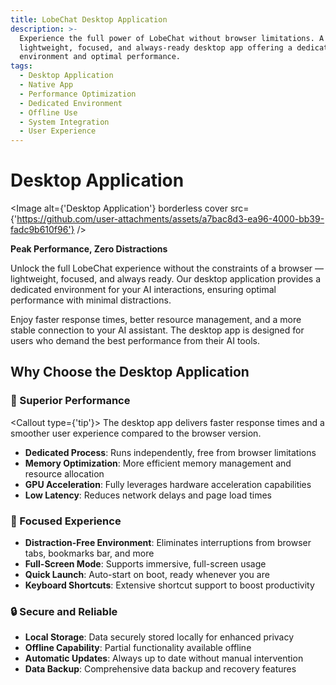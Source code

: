 ```yaml
---
title: LobeChat Desktop Application
description: >-
  Experience the full power of LobeChat without browser limitations. A
  lightweight, focused, and always-ready desktop app offering a dedicated
  environment and optimal performance.
tags:
  - Desktop Application
  - Native App
  - Performance Optimization
  - Dedicated Environment
  - Offline Use
  - System Integration
  - User Experience
---
```


# Desktop Application

<Image alt={'Desktop Application'} borderless cover src={'https://github.com/user-attachments/assets/a7bac8d3-ea96-4000-bb39-fadc9b610f96'} />

**Peak Performance, Zero Distractions**

Unlock the full LobeChat experience without the constraints of a browser — lightweight, focused, and always ready. Our desktop application provides a dedicated environment for your AI interactions, ensuring optimal performance with minimal distractions.

Enjoy faster response times, better resource management, and a more stable connection to your AI assistant. The desktop app is designed for users who demand the best performance from their AI tools.

## Why Choose the Desktop Application

### 🚀 Superior Performance

<Callout type={'tip'}>
  The desktop app delivers faster response times and a smoother user experience compared to the browser version.
</Callout>

- **Dedicated Process**: Runs independently, free from browser limitations
- **Memory Optimization**: More efficient memory management and resource allocation
- **GPU Acceleration**: Fully leverages hardware acceleration capabilities
- **Low Latency**: Reduces network delays and page load times

### 🎯 Focused Experience

- **Distraction-Free Environment**: Eliminates interruptions from browser tabs, bookmarks bar, and more
- **Full-Screen Mode**: Supports immersive, full-screen usage
- **Quick Launch**: Auto-start on boot, ready whenever you are
- **Keyboard Shortcuts**: Extensive shortcut support to boost productivity

### 🔒 Secure and Reliable

- **Local Storage**: Data securely stored locally for enhanced privacy
- **Offline Capability**: Partial functionality available offline
- **Automatic Updates**: Always up to date without manual intervention
- **Data Backup**: Comprehensive data backup and recovery features
